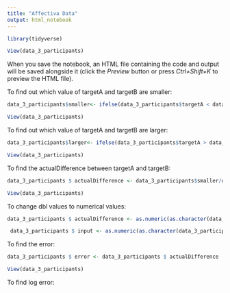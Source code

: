 ---
title: "Affectiva Data"
output: html_notebook
---


```{r}
library(tidyverse)

View(data_3_participants)
```

When you save the notebook, an HTML file containing the code and output will be saved alongside it (click the *Preview* button or press *Ctrl+Shift+K* to preview the HTML file).

To find out which value of targetA and targetB are smaller:
```{r}
data_3_participants$smaller<- ifelse(data_3_participants$targetA < data_3_participants$targetB, data_3_participants$targetA, data_3_participants$targetB)

View(data_3_participants)
```

To find out which value of targetA and targetB are larger:
```{r}
data_3_participants$larger<- ifelse(data_3_participants$targetA > data_3_participants$targetB, data_3_participants$targetA, data_3_participants$targetB)

View(data_3_participants)
```

To find the actualDifference between targetA and targetB:
```{r}
data_3_participants $ actualDifference <- data_3_participants$smaller/data_3_participants$larger

View(data_3_participants)
```

To change dbl values to numerical values:
```{r}
data_3_participants $ actualDifference <- as.numeric(as.character(data_3_participants $ actualDifference))

 data_3_participants $ input <- as.numeric(as.character(data_3_participants $ input))
```

To find the error:
```{r}
data_3_participants $ error <- data_3_participants $ actualDifference - data_3_participants $ input

View(data_3_participants)
```

To find log error:
```{r}

```


